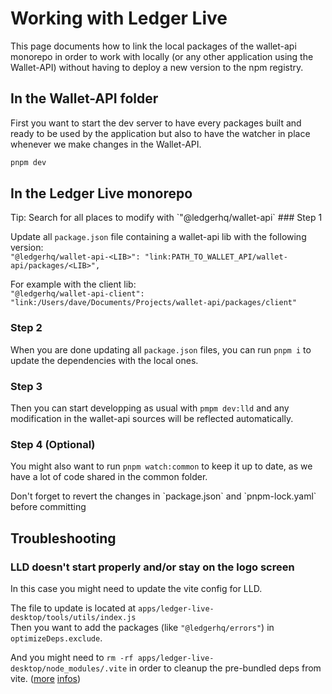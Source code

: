 
# Working with Ledger Live

This page documents how to link the local packages of the wallet-api monorepo in order to work with <Glossary word="Ledger Live"></Glossary> locally (or any other application using the Wallet-API) without having to deploy a new version to the npm registry.

## In the Wallet-API folder

First you want to start the dev server to have every packages built and ready to be used by the application but also to have the watcher in place whenever we make changes in the Wallet-API.

```sh
pnpm dev
```

## In the Ledger Live monorepo

<Callout type="info" emoji="ℹ️">
  Tip: Search for all places to modify with `"@ledgerhq/wallet-api`
</Callout>

<Steps>
### Step 1
 
Update all `package.json` file containing a wallet-api lib with the following version:  
`"@ledgerhq/wallet-api-<LIB>": "link:PATH_TO_WALLET_API/wallet-api/packages/<LIB>",`

For example with the client lib:  
`"@ledgerhq/wallet-api-client": "link:/Users/dave/Documents/Projects/wallet-api/packages/client"`

### Step 2

When you are done updating all `package.json` files, you can run `pnpm i` to update the dependencies with the local ones.

### Step 3

Then you can start developping as usual with `pmpm dev:lld` and any modification in the wallet-api sources will be reflected automatically.

### Step 4 (Optional)

You might also want to run `pnpm watch:common` to keep it up to date, as we have a lot of code shared in the common folder.

</Steps>

<Callout type="warning" emoji="⚠️">
  Don't forget to revert the changes in `package.json` and `pnpm-lock.yaml`
  before committing
</Callout>

## Troubleshooting

### LLD doesn't start properly and/or stay on the logo screen

In this case you might need to update the vite config for LLD.

The file to update is located at `apps/ledger-live-desktop/tools/utils/index.js`  
Then you want to add the packages (like `"@ledgerhq/errors"`) in `optimizeDeps.exclude`.

And you might need to `rm -rf apps/ledger-live-desktop/node_modules/.vite` in order to cleanup the pre-bundled deps from vite. ([more](https://vitejs.dev/guide/dep-pre-bundling.html) [infos](https://dev.to/hontas/using-vite-with-linked-dependencies-37n7))
